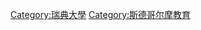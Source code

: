 {{Commons category|Stockholm University}}

[[Category:瑞典大學|Category:瑞典大學]]
[[Category:斯德哥尔摩教育|Category:斯德哥尔摩教育]]